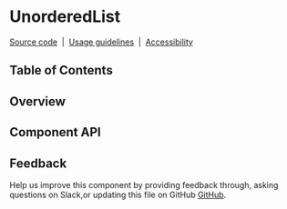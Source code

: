
# UnorderedList

[Source code](https://github.com/carbon-design-system/carbon/tree/master/packages/react/src/components/UnorderedList)
&nbsp;|&nbsp;
[Usage guidelines](https://www.carbondesignsystem.com/components/list/usage)
&nbsp;|&nbsp;
[Accessibility](https://www.carbondesignsystem.com/components/list/accessibility)

## Table of Contents

## Overview

## Component API

<Props />

## Feedback

Help us improve this component by providing feedback through, asking questions
on Slack,or updating this file on GitHub
[GitHub](https://github.com/carbon-design-system/carbon/edit/master/packages/react/src/components/UnorderedList/UnorderedList.mdx).
